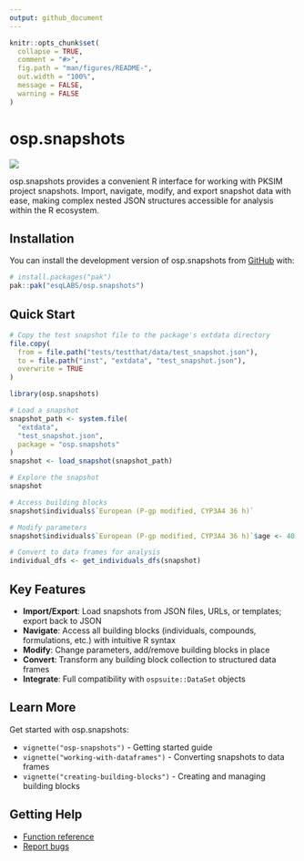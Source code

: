 ```yaml
---
output: github_document
---
```


```r
knitr::opts_chunk$set(
  collapse = TRUE,
  comment = "#>",
  fig.path = "man/figures/README-",
  out.width = "100%",
  message = FALSE,
  warning = FALSE
)
```

# osp.snapshots

<!-- badges: start -->

[![](https://img.shields.io/github/actions/workflow/status/esqlabs/osp.snapshots/main-workflow.yaml?branch=main&label=Build)](https://github.com/esqlabs/osp.snapshots/actions/workflows/main-workflow.yaml) 
<!-- [![Codecov test coverage](https://codecov.io/gh/esqlabs/osp.snapshots/branch/main/graph/badge.svg)](https://app.codecov.io/gh/esqlabs/osp.snapshots?branch=main) -->

<!-- badges: end -->

osp.snapshots provides a convenient R interface for working with PKSIM project snapshots. Import, navigate, modify, and export snapshot data with ease, making complex nested JSON structures accessible for analysis within the R ecosystem.

## Installation

You can install the development version of osp.snapshots from [GitHub](https://github.com/) with:

``` r
# install.packages("pak")
pak::pak("esqLABS/osp.snapshots")
```

## Quick Start

```r
# Copy the test snapshot file to the package's extdata directory
file.copy(
  from = file.path("tests/testthat/data/test_snapshot.json"),
  to = file.path("inst", "extdata", "test_snapshot.json"),
  overwrite = TRUE
)
```

```r
library(osp.snapshots)

# Load a snapshot
snapshot_path <- system.file(
  "extdata",
  "test_snapshot.json",
  package = "osp.snapshots"
)
snapshot <- load_snapshot(snapshot_path)

# Explore the snapshot
snapshot

# Access building blocks
snapshot$individuals$`European (P-gp modified, CYP3A4 36 h)`

# Modify parameters
snapshot$individuals$`European (P-gp modified, CYP3A4 36 h)`$age <- 40

# Convert to data frames for analysis
individual_dfs <- get_individuals_dfs(snapshot)
```

## Key Features

-   **Import/Export**: Load snapshots from JSON files, URLs, or templates; export back to JSON
-   **Navigate**: Access all building blocks (individuals, compounds, formulations, etc.) with intuitive R syntax
-   **Modify**: Change parameters, add/remove building blocks in place
-   **Convert**: Transform any building block collection to structured data frames
-   **Integrate**: Full compatibility with `ospsuite::DataSet` objects

## Learn More

Get started with osp.snapshots:

-   `vignette("osp-snapshots")` - Getting started guide
-   `vignette("working-with-dataframes")` - Converting snapshots to data frames
-   `vignette("creating-building-blocks")` - Creating and managing building blocks

## Getting Help

-   [Function reference](https://esqlabs.github.io/osp.snapshots/reference/)
-   [Report bugs](https://github.com/esqLABS/osp.snapshots/issues)

<!-- ## Sponsors

<p align="left">

<a href="https://github.com/Boehringer-Ingelheim" style="display: inline-flex; align-items: center; gap: 20px;"> <img src="https://avatars.githubusercontent.com/u/62895628?s=200&amp;v=4" alt="Boehringer Ingelheim" width="100" style="vertical-align: middle;"/> <strong style="font-size: 20px;">Boehringer Ingelheim</strong> </a>

</p>
-->
